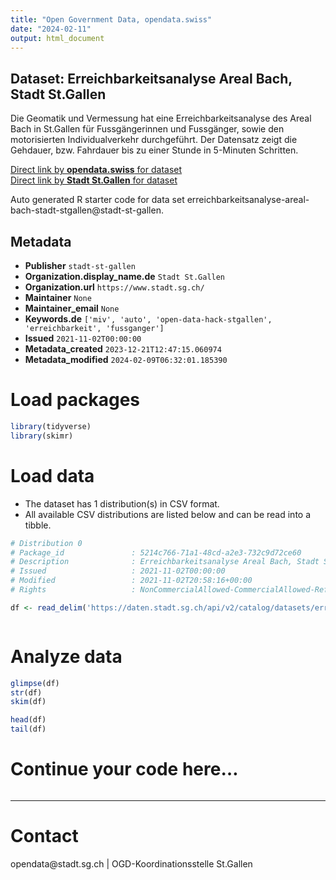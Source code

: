 ```yaml
---
title: "Open Government Data, opendata.swiss"
date: "2024-02-11"
output: html_document
---
```


## Dataset: Erreichbarkeitsanalyse Areal Bach, Stadt St.Gallen

Die Geomatik und Vermessung hat eine Erreichbarkeitsanalyse des Areal Bach in St.Gallen für Fussgängerinnen und Fussgänger, sowie den motorisierten Individualverkehr durchgeführt. Der Datensatz zeigt die Gehdauer, bzw. Fahrdauer bis zu einer Stunde in 5-Minuten Schritten.

[Direct link by **opendata.swiss** for dataset](https://opendata.swiss/de/dataset/erreichbarkeitsanalyse-areal-bach-stadt-st-gallen)<br>
[Direct link by **Stadt St.Gallen** for dataset](https://daten.stadt.sg.ch/explore/dataset/erreichbarkeitsanalyse-areal-bach-stadt-stgallen/)

Auto generated R starter code for data set erreichbarkeitsanalyse-areal-bach-stadt-stgallen@stadt-st-gallen.

## Metadata

- **Publisher** `stadt-st-gallen`
- **Organization.display_name.de** `Stadt St.Gallen`
- **Organization.url** `https://www.stadt.sg.ch/`
- **Maintainer** `None`
- **Maintainer_email** `None`
- **Keywords.de** `['miv', 'auto', 'open-data-hack-stgallen', 'erreichbarkeit', 'fussganger']`
- **Issued** `2021-11-02T00:00:00`
- **Metadata_created** `2023-12-21T12:47:15.060974`
- **Metadata_modified** `2024-02-09T06:32:01.185390`


# Load packages

```r

library(tidyverse)
library(skimr)

```

# Load data

-   The dataset has 1 distribution(s) in CSV format.
-   All available CSV distributions are listed below and can be read into a tibble.

```r

# Distribution 0
# Package_id               : 5214c766-71a1-48cd-a2e3-732c9d72ce60
# Description              : Erreichbarkeitsanalyse Areal Bach, Stadt St.Gallen (csv)
# Issued                   : 2021-11-02T00:00:00
# Modified                 : 2021-11-02T20:58:16+00:00
# Rights                   : NonCommercialAllowed-CommercialAllowed-ReferenceRequired

df <- read_delim('https://daten.stadt.sg.ch/api/v2/catalog/datasets/erreichbarkeitsanalyse-areal-bach-stadt-stgallen/exports/csv')



```

# Analyze data

```r

glimpse(df)
str(df)
skim(df)

head(df)
tail(df)

```

# Continue your code here...

```r

```

------------------------------------------------------------------------

# Contact

opendata@stadt.sg.ch | OGD-Koordinationsstelle St.Gallen
